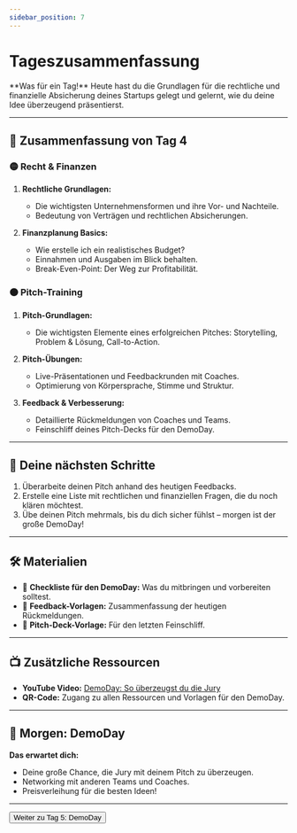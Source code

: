 ```yaml
---
sidebar_position: 7
---
```


# Tageszusammenfassung

<Admonition type="info" icon="🔄">
  **Was für ein Tag!**  
  Heute hast du die Grundlagen für die rechtliche und finanzielle Absicherung deines Startups gelegt und gelernt, wie du deine Idee überzeugend präsentierst.
</Admonition>

---

## 🎯 **Zusammenfassung von Tag 4**

### 🟡 **Recht & Finanzen**  
1. **Rechtliche Grundlagen:**  
   - Die wichtigsten Unternehmensformen und ihre Vor- und Nachteile.  
   - Bedeutung von Verträgen und rechtlichen Absicherungen.  

2. **Finanzplanung Basics:**  
   - Wie erstelle ich ein realistisches Budget?  
   - Einnahmen und Ausgaben im Blick behalten.  
   - Break-Even-Point: Der Weg zur Profitabilität.  

### 🟠 **Pitch-Training**  
1. **Pitch-Grundlagen:**  
   - Die wichtigsten Elemente eines erfolgreichen Pitches: Storytelling, Problem & Lösung, Call-to-Action.  

2. **Pitch-Übungen:**  
   - Live-Präsentationen und Feedbackrunden mit Coaches.  
   - Optimierung von Körpersprache, Stimme und Struktur.  

3. **Feedback & Verbesserung:**  
   - Detaillierte Rückmeldungen von Coaches und Teams.  
   - Feinschliff deines Pitch-Decks für den DemoDay.  

---

## 🚀 **Deine nächsten Schritte**

1. Überarbeite deinen Pitch anhand des heutigen Feedbacks.  
2. Erstelle eine Liste mit rechtlichen und finanziellen Fragen, die du noch klären möchtest.  
3. Übe deinen Pitch mehrmals, bis du dich sicher fühlst – morgen ist der große DemoDay!  

---

## 🛠️ **Materialien**

- 📄 **Checkliste für den DemoDay:** Was du mitbringen und vorbereiten solltest.  
- 📝 **Feedback-Vorlagen:** Zusammenfassung der heutigen Rückmeldungen.  
- 🎤 **Pitch-Deck-Vorlage:** Für den letzten Feinschliff.  

---

## 📺 **Zusätzliche Ressourcen**

- **YouTube Video:** [DemoDay: So überzeugst du die Jury](https://www.youtube.com/watch?v=example)  
- **QR-Code:** Zugang zu allen Ressourcen und Vorlagen für den DemoDay.  

---

## 📍 **Morgen: DemoDay**

**Das erwartet dich:**  
- Deine große Chance, die Jury mit deinem Pitch zu überzeugen.  
- Networking mit anderen Teams und Coaches.  
- Preisverleihung für die besten Ideen!

---

<Button destination="/roadmap/docs/startup-basics/yfn-school/day5/overview">
  Weiter zu Tag 5: DemoDay
</Button>